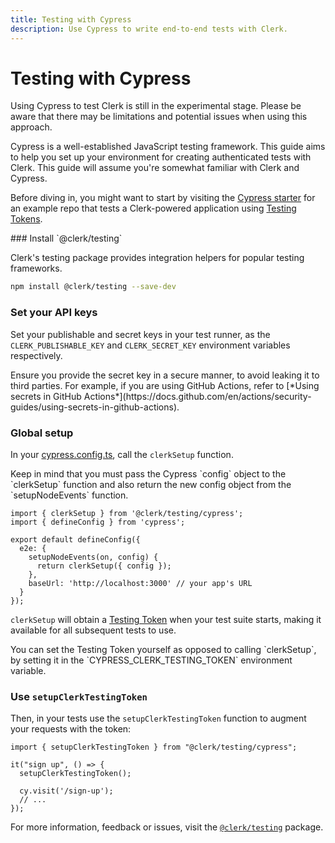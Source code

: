 ```yaml
---
title: Testing with Cypress
description: Use Cypress to write end-to-end tests with Clerk.
---
```


# Testing with Cypress

<Callout type="info">
    Using Cypress to test Clerk is still in the experimental stage. Please be aware that there may be limitations and potential issues when using this approach.
</Callout>

Cypress is a well-established JavaScript testing framework. This guide aims to help you set up your environment for creating authenticated tests with Clerk. This guide will assume you're somewhat familiar with Clerk and Cypress.

Before diving in, you might want to start by visiting the [Cypress starter](https://github.com/clerk/example-cypress-nextjs) for an example repo that tests a Clerk-powered application using [Testing Tokens](/docs/testing/overview#testing-tokens).

<Steps>
### Install `@clerk/testing`

Clerk's testing package provides integration helpers for popular testing frameworks.

```bash filename="terminal"
npm install @clerk/testing --save-dev
```

### Set your API keys

Set your publishable and secret keys in your test runner, as the `CLERK_PUBLISHABLE_KEY` and `CLERK_SECRET_KEY` environment variables respectively.

<Callout type="warning">
  Ensure you provide the secret key in a secure manner, to avoid leaking it to third parties. For example, if you are using GitHub Actions, refer to [*Using secrets in GitHub Actions*](https://docs.github.com/en/actions/security-guides/using-secrets-in-github-actions).
</Callout>

### Global setup

In your [cypress.config.ts](https://docs.cypress.io/guides/references/configuration), call the `clerkSetup` function.

<Callout type="info">
    Keep in mind that you must pass the Cypress `config` object to the `clerkSetup` function and also return the new config object from the `setupNodeEvents` function.
</Callout>

```tsx filename="cypress.config.ts"
import { clerkSetup } from '@clerk/testing/cypress';
import { defineConfig } from 'cypress';

export default defineConfig({
  e2e: {
    setupNodeEvents(on, config) {
      return clerkSetup({ config });
    },
    baseUrl: 'http://localhost:3000' // your app's URL
  }
});
```

`clerkSetup` will obtain a [Testing Token](/docs/testing/overview#testing-tokens) when your test suite starts, making it available for all subsequent tests to use.

<Callout type="info">
  You can set the Testing Token yourself as opposed to calling `clerkSetup`, by
  setting it in the `CYPRESS_CLERK_TESTING_TOKEN` environment variable.
</Callout>

### Use `setupClerkTestingToken`

Then, in your tests use the `setupClerkTestingToken` function to augment your requests with the token:

```tsx filename="my-test.cy.ts"
import { setupClerkTestingToken } from "@clerk/testing/cypress";

it("sign up", () => {
  setupClerkTestingToken();

  cy.visit('/sign-up');
  // ...
});
```

</Steps>

For more information, feedback or issues, visit the [`@clerk/testing`](https://github.com/clerk/javascript/tree/main/packages/testing) package.
